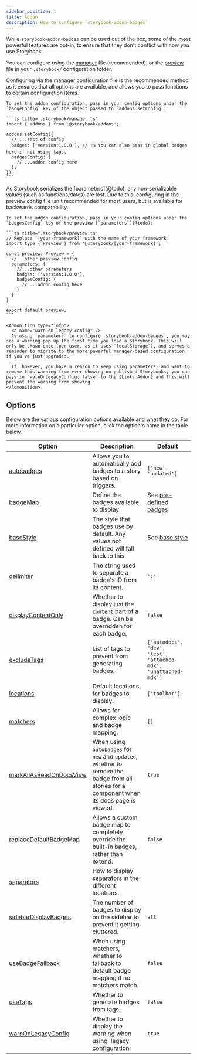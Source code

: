 ```yaml
---
sidebar_position: 1
title: Addon
description: How to configure `storybook-addon-badges`
---
```



While `storybook-addon-badges` can be used out of the box, some of the most powerful features are
opt-in, to ensure that they don't conflict with how _you_ use Storybook.

You can configure using the [manager](@todo) file (recommended), or the [preview](@todo) file in
your `.storybook/` configuration folder.

<Tabs groupId="config" queryString="config">
  <TabItem default label="Manager Config" value="manager">
    Configuring via the manager configuration file is the recommended method as it ensures that all options are available, and allows you to pass functions to certain configuration items.

    To set the addon configuration, pass in your config options under the `badgeConfig` key of the object passed to `addons.setConfig`:

    ```ts title='.storybook/manager.ts'
    import { addons } from '@storybook/addons';

    addons.setConfig({
      // ...rest of config
      badges: ['version:1.0.0'], // 👈 You can also pass in global badges here if not using tags.
      badgesConfig: {
        // ...addon config here
      };
    })
    ```

  </TabItem>
  <TabItem default label="Preview Config" value="preview">
    As Storybook serializes the [parameters](@todo), any non-serializable values (such as functions/dates) are lost. Due to this, configuring in the preview config file isn't recommended for most users, but is available for backwards compatability.

    To set the addon configuration, pass in your config options under the `badgesConfig` key of the preview [`parameters`](@todo):

    ```ts title=".storybook/preview.ts"
    // Replace `[your-framework]` with the name of your framework
    import type { Preview } from '@storybook/[your-framework]';

    const preview: Preview = {
      //...other preview config
      parameters: {
        //...other parameters
        badges: ['version:1.0.0'],
        badgesConfig: {
          // ...addon config here
        }
      }
    }

    export default preview;
    ```

    <Admonition type="info">
      <a name="warn-on-legacy-config" />
      As using `parameters` to configure `storybook-addon-badges`, you may see a warning pop up the first time you load a Storybook. This will only be shown once (per user, as it uses `localStorage`), and serves a reminder to migrate to the more powerful manager-based configuration if you've just upgraded.

      If, however, you have a reason to keep using parameters, and want to remove this warning from ever showing on published Storybooks, you can pass in `warnOnLegacyConfig: false` to the {Links.Addon} and this will prevent the warning from showing.
    </Admonition>

  </TabItem>
</Tabs>

## Options

Below are the various configuration options available and what they do. For more information on a
particular option, click the option's name in the table below.

| Option                                                       | Description                                                                                                                                 | Default                                                            |
| ------------------------------------------------------------ | ------------------------------------------------------------------------------------------------------------------------------------------- | ------------------------------------------------------------------ |
| [autobadges](./autobadges.mdx)                               | Allows you to automatically add badges to a story based on triggers.                                                                        | `['new', 'updated']`                                               |
| [badgeMap](./badge-map.mdx)                                  | Define the badges available to display.                                                                                                     | See [pre-defined badges](../getting-started/predefined-badges.mdx) |
| [baseStyle](./base-style.mdx)                                | The style that badges use by default. Any values not defined will fall back to this.                                                        | See [base style](./base-style.mdx)                                 |
| [delimiter](./badge-content.mdx)                             | The string used to separate a badge's ID from its content.                                                                                  | `':'`                                                              |
| [displayContentOnly](./badge-content.mdx)                    | Whether to display just the `content` part of a badge. Can be overridden for each badge.                                                    | `false`                                                            |
| [excludeTags](./use-tags.mdx#excluding-tags)                 | List of tags to prevent from generating badges.                                                                                             | `['autodocs', 'dev', 'test', 'attached-mdx', 'unattached-mdx']`    |
| [locations](./locations.mdx)                                 | Default locations for badges to display.                                                                                                    | `['toolbar']`                                                      |
| [matchers](./matchers.mdx)                                   | Allows for complex logic and badge mapping.                                                                                                 | `[]`                                                               |
| [markAllAsReadOnDocsView](./autobadges.mdx)                  | When using `autobadges` for `new` and `updated`, whether to remove the badge from all stories for a component when its docs page is viewed. | `true`                                                             |
| [replaceDefaultBadgeMap](../customisation/custom-badges.mdx) | Allows a custom badge map to completely override the built-in badges, rather than extend.                                                   | `false`                                                            |
| [separators](./locations.mdx#separators)                     | How to display separators in the different locations.                                                                                       |                                                                    |
| [sidebarDisplayBadges](./locations.mdx#sidebar-badges)       | The number of badges to display on the sidebar to prevent it getting cluttered.                                                             | `all`                                                              |
| [useBadgeFallback](./matchers.mdx)                           | When using matchers, whether to fallback to default badge mapping if no matchers match.                                                     | `false`                                                            |
| [useTags](./use-tags.mdx)                                    | Whether to generate badges from tags.                                                                                                       | `false`                                                            |
| [warnOnLegacyConfig](#warn-on-legacy-config)                 | Whether to display the warning when using 'legacy' configuration.                                                                           | `true`                                                             |
